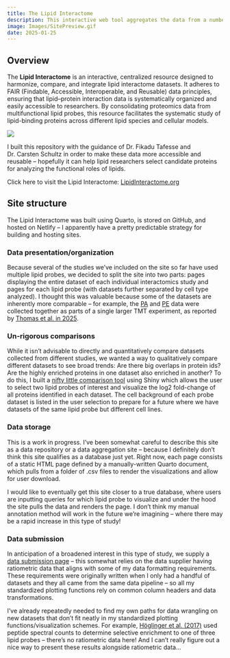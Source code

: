 ```yaml
---
title: The Lipid Interactome
description: This interactive web tool aggregates the data from a number of publications which utilize synthetic, functionalized lipid analogs to do affinity enrichment in order to identify the protein interactors of select bioactive lipids. 
image: Images/SitePreview.gif
date: 2025-01-25
---
```


## Overview

The **Lipid Interactome** is an interactive, centralized resource designed to harmonize, compare, and integrate lipid interactome datasets. It adheres to FAIR (Findable, Accessible, Interoperable, and Reusable) data principles, ensuring that lipid–protein interaction data is systematically organized and easily accessible to researchers. By consolidating proteomics data from multifunctional lipid probes, this resource facilitates the systematic study of lipid-binding proteins across different lipid species and cellular models.

:::{.border}
![](Images/SitePreview.gif)
:::

I built this repository with the guidance of Dr. Fikadu Tafesse and Dr. Carsten Schultz in order to make these data more accessible and reusable -- hopefully it can help lipid researchers select candidate proteins for analyzing the functional roles of lipids.

Click here to visit the Lipid Interactome: [LipidInteractome.org](lipidinteractome.org){target="_blank"}

## Site structure

The Lipid Interactome was built using Quarto, is stored on GitHub, and hosted on Netlify -- I apparently have a pretty predictable strategy for building and hosting sites.

### Data presentation/organization

Because several of the studies we've included on the site so far have used multiple lipid probes, we decided to split the site into two parts: pages displaying the entire dataset of each individual interactomics study and pages for each lipid probe (with datasets further separated by cell type analyzed). I thought this was valuable because some of the datasets are inherently more comparable -- for example, the [PA](https://lipidinteractome.org/lipidprobe/phosphatidicacid) and [PE](https://lipidinteractome.org/lipidprobe/phosphatidylethanolamine) data were collected together as parts of a single larger TMT experiment, as reported by [Thomas et al. in 2025](https://lipidinteractome.org/individualstudies/at_2025).

### Un-rigorous comparisons

While it isn't advisable to directly and quantitatively compare datasets collected from different studies, we wanted a way to qualitatively compare different datasets to see broad trends: Are there big overlaps in protein ids? Are the highly enriched proteins in one dataset also enriched in another? To do this, I built a [nifty little comparison tool](https://lipidinteractome.org/lipidprobe/enrichedhitscomparison) using Shiny which allows the user to select two lipid probes of interest and visualize the log2 fold-change of all proteins identified in each dataset. The cell background of each probe dataset is listed in the user selection to prepare for a future where we have datasets of the same lipid probe but different cell lines.

### Data storage

This is a work in progress. I've been somewhat careful to describe this site as a data repository or a data aggregation site -- because I definitely don't think this site qualifies as a database just yet. Right now, each page consists of a static HTML page defined by a manually-written Quarto document, which pulls from a folder of .csv files to render the visualizations and allow for user download. 

I would like to eventually get this site closer to a true database, where users are inputting queries for which lipid probe to visualize and under the hood the site pulls the data and renders the page. I don't think my manual annotation method will work in the future we're imagining -- where there may be a rapid increase in this type of study!

### Data submission

In anticipation of a broadened interest in this type of study, we supply a [data submission page](https://lipidinteractome.org/contactus/datasubmission) -- this somewhat relies on the data supplier having ratiometric data that aligns with some of my data formatting requirements. These requirements were originally written when I only had a handful of datasets and they all came from the same data pipeline -- so all my standardized plotting functions rely on common column headers and data transformations. 

I've already repeatedly needed to find my own paths for data wrangling on new datasets that don't fit neatly in my standardized plotting functions/visualization schemes. For example, [Höglinger et al. (2017)](https://lipidinteractome.org/individualstudies/dh_2017) used peptide spectral counts to determine selective enrichment to one of three lipid probes -- there's no ratiometric data here! And I can't really figure out a nice way to present these results alongside ratiometric data...